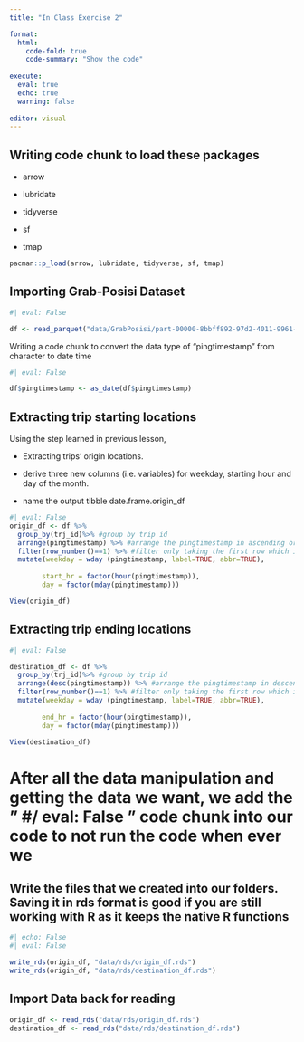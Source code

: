 ```yaml
---
title: "In Class Exercise 2"

format:
  html:
    code-fold: true
    code-summary: "Show the code"
    
execute: 
  eval: true
  echo: true
  warning: false
  
editor: visual
---
```


## Writing code chunk to load these packages

-   arrow

-   lubridate

-   tidyverse

-   sf

-   tmap

```r

pacman::p_load(arrow, lubridate, tidyverse, sf, tmap)

```

## Importing Grab-Posisi Dataset

```r
#| eval: False

df <- read_parquet("data/GrabPosisi/part-00000-8bbff892-97d2-4011-9961-703e38972569.c000.snappy.parquet")

```

Writing a code chunk to convert the data type of "pingtimestamp" from character to date time

```r
#| eval: False

df$pingtimestamp <- as_date(df$pingtimestamp)

```

## Extracting trip starting locations

Using the step learned in previous lesson,

-   Extracting trips' origin locations.

-   derive three new columns (i.e. variables) for weekday, starting hour and day of the month.

-   name the output tibble date.frame.origin_df

```r
#| eval: False
origin_df <- df %>%
  group_by(trj_id)%>% #group by trip id
  arrange(pingtimestamp) %>% #arrange the pingtimestamp in ascending order
  filter(row_number()==1) %>% #filter only taking the first row which is the start point (origin)
  mutate(weekday = wday (pingtimestamp, label=TRUE, abbr=TRUE),
         
        start_hr = factor(hour(pingtimestamp)),
        day = factor(mday(pingtimestamp)))

View(origin_df)
```

## Extracting trip ending locations

```r
#| eval: False

destination_df <- df %>%
  group_by(trj_id)%>% #group by trip id
  arrange(desc(pingtimestamp)) %>% #arrange the pingtimestamp in descending order
  filter(row_number()==1) %>% #filter only taking the first row which is the start point (destination)
  mutate(weekday = wday (pingtimestamp, label=TRUE, abbr=TRUE),
         
        end_hr = factor(hour(pingtimestamp)),
        day = factor(mday(pingtimestamp)))

View(destination_df)

```

# After all the data manipulation and getting the data we want, we add the " #/ eval: False " code chunk into our code to not run the code when ever we

## Write the files that we created into our folders. Saving it in rds format is good if you are still working with R as it keeps the native R functions

```r
#| echo: False
#| eval: False

write_rds(origin_df, "data/rds/origin_df.rds")
write_rds(origin_df, "data/rds/destination_df.rds")

```

## Import Data back for reading

```r

origin_df <- read_rds("data/rds/origin_df.rds")
destination_df <- read_rds("data/rds/destination_df.rds")

```
